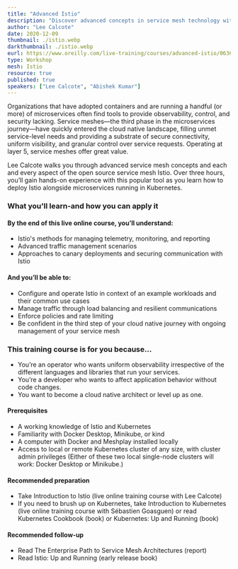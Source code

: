 ```yaml
---
title: "Advanced Istio"
description: "Discover advanced concepts in service mesh technology with Lee Calcote's comprehensive online course on Istio. Gain hands-on experience over three hours, exploring telemetry management, advanced traffic scenarios, canary deployments, and securing communication."
author: "Lee Calcote"
date: 2020-12-09
thumbnail: ./istio.webp
darkthumbnail: ./istio.webp
eurl: https://www.oreilly.com/live-training/courses/advanced-istio/0636920471639/
type: Workshop
mesh: Istio
resource: true
published: true
speakers: ["Lee Calcote", "Abishek Kumar"]
---
```

Organizations that have adopted containers and are running a handful (or more) of microservices often find tools to provide observability, control, and security lacking. Service meshes—the third phase in the microservices journey—have quickly entered the cloud native landscape, filling unmet service-level needs and providing a substrate of secure connectivity, uniform visibility, and granular control over service requests. Operating at layer 5, service meshes offer great value.

Lee Calcote walks you through advanced service mesh concepts and each and every aspect of the open source service mesh Istio. Over three hours, you’ll gain hands-on experience with this popular tool as you learn how to deploy Istio alongside microservices running in Kubernetes.

### What you'll learn-and how you can apply it

#### By the end of this live online course, you’ll understand:

- Istio's methods for managing telemetry, monitoring, and reporting
- Advanced traffic management scenarios
- Approaches to canary deployments and securing communication with Istio

#### And you’ll be able to:

- Configure and operate Istio in context of an example workloads and their common use cases
- Manage traffic through load balancing and resilient communications
- Enforce policies and rate limiting
- Be confident in the third step of your cloud native journey with ongoing management of your service mesh

### This training course is for you because...

- You’re an operator who wants uniform observability irrespective of the different languages and libraries that run your services.
- You’re a developer who wants to affect application behavior without code changes.
- You want to become a cloud native architect or level up as one.

#### Prerequisites

- A working knowledge of Istio and Kubernetes
- Familiarity with Docker Desktop, Minikube, or kind
- A computer with Docker and Meshplay installed locally
- Access to local or remote Kubernetes cluster of any size, with cluster admin privileges (Either of these two local single-node clusters will work: Docker Desktop or Minikube.)

#### Recommended preparation

- Take Introduction to Istio (live online training course with Lee Calcote)
- If you need to brush up on Kubernetes, take Introduction to Kubernetes (live online training course with Sébastien Goasguen) or read Kubernetes Cookbook (book) or Kubernetes: Up and Running (book)

#### Recommended follow-up

- Read The Enterprise Path to Service Mesh Architectures (report)
- Read Istio: Up and Running (early release book)
